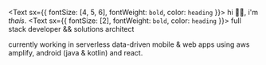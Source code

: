 <Text sx={{ fontSize: [4, 5, 6], fontWeight: `bold`, color: `heading` }}>
  hi 👋🏻, i'm <em>thaís</em>.
</Text>
<Text sx={{ fontSize: [2], fontWeight: `bold`, color: `heading` }}>
  full stack developer && solutions architect
</Text>

currently working in serverless data-driven mobile & web apps using aws amplify, android (java & kotlin) and react.